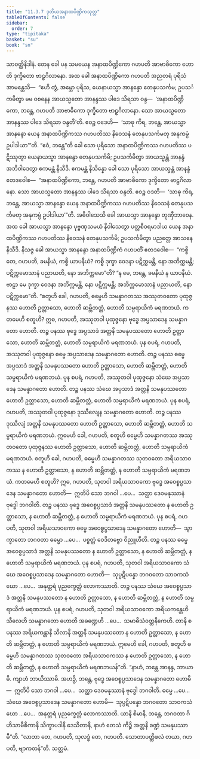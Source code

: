 ```yaml
---
title: "11.3.7 ဒုတိယအနာထပိဏ္ဍိကသုတ္တ"
tableOfContents: false
sidebar:
  order: 7
type: "tipitaka"
basket: "su"
book: "sn"
---
```



<DynamicBreadcrumb />

<Division number="1023" book="sn" e="ch" v="18" p="432">

<Paragraph number="1967" book="sn">
သာဝတ္ထိနိဒါနံ. တေန ခေါ ပန သမယေန အနာထပိဏ္ဍိကော ဂဟပတိ အာဗာဓိကော ဟောတိ ဒုက္ခိတော ဗာဠှဂိလာနော. အထ ခေါ အနာထပိဏ္ဍိကော ဂဟပတိ အညတရံ ပုရိသံ အာမန္တေသိ—  “ဧဟိ တွံ, အမ္ဘော ပုရိသ, ယေနာယသ္မာ အာနန္ဒော တေနုပသင်္ကမ; ဥပသင်္ကမိတွာ မမ ဝစနေန အာယသ္မတော အာနန္ဒဿ ပါဒေ သိရသာ ဝန္ဒ—  ‘အနာထပိဏ္ဍိကော, ဘန္တေ, ဂဟပတိ အာဗာဓိကော ဒုက္ခိတော ဗာဠှဂိလာနော. သော အာယသ္မတော အာနန္ဒဿ ပါဒေ သိရသာ ဝန္ဒတီ’တိ. ဧဝဉ္စ ဝဒေဟိ—  ‘သာဓု ကိရ, ဘန္တေ, အာယသ္မာ အာနန္ဒော ယေန အနာထပိဏ္ဍိကဿ ဂဟပတိဿ နိဝေသနံ တေနုပသင်္ကမတု အနုကမ္ပံ ဥပါဒါယာ’”တိ.
</Paragraph>

<Paragraph number="1968" book="sn">
“ဧဝံ, ဘန္တေ”တိ ခေါ သော ပုရိသော အနာထပိဏ္ဍိကဿ ဂဟပတိဿ ပဋိဿုတွာ ယေနာယသ္မာ အာနန္ဒော တေနုပသင်္ကမိ; ဥပသင်္ကမိတွာ အာယသ္မန္တံ အာနန္ဒံ အဘိဝါဒေတွာ ဧကမန္တံ နိသီဒိ. ဧကမန္တံ နိသိန္နော ခေါ သော ပုရိသော အာယသ္မန္တံ အာနန္ဒံ ဧတဒဝေါစ—  “အနာထပိဏ္ဍိကော, ဘန္တေ, ဂဟပတိ အာဗာဓိကော ဒုက္ခိတော ဗာဠှဂိလာနော. သော အာယသ္မတော အာနန္ဒဿ ပါဒေ သိရသာ ဝန္ဒတိ. ဧဝဉ္စ ဝဒတိ—  ‘သာဓု ကိရ, ဘန္တေ, အာယသ္မာ အာနန္ဒော ယေန အနာထပိဏ္ဍိကဿ ဂဟပတိဿ နိဝေသနံ တေနုပသင်္ကမတု အနုကမ္ပံ ဥပါဒါယာ’”တိ. အဓိဝါသေသိ ခေါ အာယသ္မာ အာနန္ဒော တုဏှီဘာဝေန.
</Paragraph>

<Paragraph number="1969" book="sn">
အထ ခေါ အာယသ္မာ အာနန္ဒော ပုဗ္ဗဏှသမယံ နိဝါသေတွာ ပတ္တစီဝရမာဒါယ ယေန အနာထပိဏ္ဍိကဿ ဂဟပတိဿ နိဝေသနံ တေနုပသင်္ကမိ; ဥပသင်္ကမိတွာ ပညတ္တေ အာသနေ နိသီဒိ. နိသဇ္ဇ ခေါ အာယသ္မာ အာနန္ဒော အနာထပိဏ္ဍိကံ ဂဟပတိံ ဧတဒဝေါစ—  “ကစ္စိ တေ, ဂဟပတိ, ခမနီယံ, ကစ္စိ ယာပနီယံ? ကစ္စိ ဒုက္ခာ ဝေဒနာ ပဋိက္ကမန္တိ, နော အဘိက္ကမန္တိ; ပဋိက္ကမောသာနံ ပညာယတိ, နော အဘိက္ကမော”တိ? “န မေ, ဘန္တေ, ခမနီယံ န ယာပနီယံ. ဗာဠှာ မေ ဒုက္ခာ ဝေဒနာ အဘိက္ကမန္တိ, နော ပဋိက္ကမန္တိ; အဘိက္ကမောသာနံ ပညာယတိ, နော ပဋိက္ကမော”တိ.
</Paragraph>

<Paragraph number="1970" book="sn">
“စတူဟိ ခေါ, ဂဟပတိ, ဓမ္မေဟိ သမန္နာဂတဿ အဿုတဝတော ပုထုဇ္ဇနဿ ဟောတိ ဥတ္တာသော, ဟောတိ ဆမ္ဘိတတ္တံ, ဟောတိ သမ္ပရာယိကံ မရဏဘယံ. ကတမေဟိ စတူဟိ? ဣဓ, ဂဟပတိ, အဿုတဝါ ပုထုဇ္ဇနော ဗုဒ္ဓေ အပ္ပသာဒေန သမန္နာဂတော ဟောတိ. တဉ္စ ပနဿ ဗုဒ္ဓေ အပ္ပသာဒံ အတ္တနိ သမနုပဿတော ဟောတိ ဥတ္တာသော, ဟောတိ ဆမ္ဘိတတ္တံ, ဟောတိ သမ္ပရာယိကံ မရဏဘယံ.
</Paragraph>

<Paragraph number="1971" book="sn">
ပုန စပရံ, ဂဟပတိ, အဿုတဝါ ပုထုဇ္ဇနော ဓမ္မေ အပ္ပသာဒေန သမန္နာဂတော ဟောတိ. တဉ္စ ပနဿ ဓမ္မေ အပ္ပသာဒံ အတ္တနိ သမနုပဿတော ဟောတိ ဥတ္တာသော, ဟောတိ ဆမ္ဘိတတ္တံ, ဟောတိ သမ္ပရာယိကံ မရဏဘယံ.
</Paragraph>

<Paragraph number="1972" book="sn">
ပုန စပရံ, ဂဟပတိ, အဿုတဝါ ပုထုဇ္ဇနော သံဃေ အပ္ပသာဒေန သမန္နာဂတော ဟောတိ. တဉ္စ ပနဿ သံဃေ အပ္ပသာဒံ အတ္တနိ သမနုပဿတော ဟောတိ ဥတ္တာသော, ဟောတိ ဆမ္ဘိတတ္တံ, ဟောတိ သမ္ပရာယိကံ မရဏဘယံ.
</Paragraph>

<Paragraph number="1973" book="sn">
ပုန စပရံ, ဂဟပတိ, အဿုတဝါ ပုထုဇ္ဇနော ဒုဿီလျေန သမန္နာဂတော ဟောတိ. တဉ္စ ပနဿ ဒုဿီလျံ အတ္တနိ သမနုပဿတော ဟောတိ ဥတ္တာသော, ဟောတိ ဆမ္ဘိတတ္တံ, ဟောတိ သမ္ပရာယိကံ မရဏဘယံ. ဣမေဟိ ခေါ, ဂဟပတိ, စတူဟိ ဓမ္မေဟိ သမန္နာဂတဿ အဿုတဝတော ပုထုဇ္ဇနဿ ဟောတိ ဥတ္တာသော, ဟောတိ ဆမ္ဘိတတ္တံ, ဟောတိ သမ္ပရာယိကံ မရဏဘယံ.
</Paragraph>

<Paragraph number="1974" book="sn">
စတူဟိ ခေါ, ဂဟပတိ, ဓမ္မေဟိ သမန္နာဂတဿ သုတဝတော အရိယသာဝကဿ န ဟောတိ ဥတ္တာသော, န ဟောတိ ဆမ္ဘိတတ္တံ, န ဟောတိ သမ္ပရာယိကံ မရဏဘယံ. ကတမေဟိ စတူဟိ? ဣဓ, ဂဟပတိ, သုတဝါ အရိယသာဝကော ဗုဒ္ဓေ အဝေစ္စပ္ပသာဒေန သမန္နာဂတော ဟောတိ—  ဣတိပိ သော ဘဂဝါ …ပေ…  သတ္ထာ ဒေဝမနုဿာနံ ဗုဒ္ဓေါ ဘဂဝါတိ. တဉ္စ ပနဿ ဗုဒ္ဓေ အဝေစ္စပ္ပသာဒံ အတ္တနိ သမနုပဿတော န ဟောတိ ဥတ္တာသော, န ဟောတိ ဆမ္ဘိတတ္တံ, န ဟောတိ သမ္ပရာယိကံ မရဏဘယံ.
</Paragraph>

<Paragraph number="1975" book="sn">
ပုန စပရံ, ဂဟပတိ, သုတဝါ အရိယသာဝကော ဓမ္မေ အဝေစ္စပ္ပသာဒေန သမန္နာဂတော ဟောတိ—  သွာက္ခာတော ဘဂဝတာ ဓမ္မော …ပေ…  ပစ္စတ္တံ ဝေဒိတဗ္ဗော ဝိညူဟီတိ. တဉ္စ ပနဿ ဓမ္မေ အဝေစ္စပ္ပသာဒံ အတ္တနိ သမနုပဿတော န ဟောတိ ဥတ္တာသော, န ဟောတိ ဆမ္ဘိတတ္တံ, န ဟောတိ သမ္ပရာယိကံ မရဏဘယံ.
</Paragraph>

<Paragraph number="1976" book="sn">
ပုန စပရံ, ဂဟပတိ, သုတဝါ အရိယသာဝကော သံဃေ အဝေစ္စပ္ပသာဒေန သမန္နာဂတော ဟောတိ—  သုပ္ပဋိပန္နော ဘဂဝတော သာဝကသံဃော …ပေ…  အနုတ္တရံ ပုညက္ခေတ္တံ လောကဿာတိ. တဉ္စ ပနဿ သံဃေ အဝေစ္စပ္ပသာဒံ အတ္တနိ သမနုပဿတော န ဟောတိ ဥတ္တာသော, န ဟောတိ ဆမ္ဘိတတ္တံ, န ဟောတိ သမ္ပရာယိကံ မရဏဘယံ.
</Paragraph>

<Paragraph number="1977" book="sn">
ပုန စပရံ, ဂဟပတိ, သုတဝါ အရိယသာဝကော အရိယကန္တေဟိ သီလေဟိ သမန္နာဂတော ဟောတိ အခဏ္ဍေဟိ …ပေ…  သမာဓိသံဝတ္တနိကေဟိ. တာနိ စ ပနဿ အရိယကန္တာနိ သီလာနိ အတ္တနိ သမနုပဿတော န ဟောတိ ဥတ္တာသော, န ဟောတိ ဆမ္ဘိတတ္တံ, န ဟောတိ သမ္ပရာယိကံ မရဏဘယံ. ဣမေဟိ ခေါ, ဂဟပတိ, စတူဟိ ဓမ္မေဟိ သမန္နာဂတဿ သုတဝတော အရိယသာဝကဿ န ဟောတိ ဥတ္တာသော, န ဟောတိ ဆမ္ဘိတတ္တံ, န ဟောတိ သမ္ပရာယိကံ မရဏဘယန်”တိ.
</Paragraph>

<Paragraph number="1978" book="sn">
“နာဟံ, ဘန္တေ အာနန္ဒ, ဘာယာမိ. ကျာဟံ ဘာယိဿာမိ. အဟဉှိ, ဘန္တေ, ဗုဒ္ဓေ အဝေစ္စပ္ပသာဒေန သမန္နာဂတော ဟောမိ—  ဣတိပိ သော ဘဂဝါ …ပေ…  သတ္ထာ ဒေဝမနုဿာနံ ဗုဒ္ဓေါ ဘဂဝါတိ. ဓမ္မေ …ပေ…  သံဃေ အဝေစ္စပ္ပသာဒေန သမန္နာဂတော ဟောမိ—  သုပ္ပဋိပန္နော ဘဂဝတော သာဝကသံဃော …ပေ…  အနုတ္တရံ ပုညက္ခေတ္တံ လောကဿာတိ. ယာနိ စိမာနိ, ဘန္တေ, ဘဂဝတာ ဂိဟိသာမီစိကာနိ သိက္ခာပဒါနိ ဒေသိတာနိ, နာဟံ တေသံ ကိဉ္စိ အတ္တနိ ခဏ္ဍံ သမနုပဿာမီ”တိ. “လာဘာ တေ, ဂဟပတိ, သုလဒ္ဓံ တေ, ဂဟပတိ. သောတာပတ္တိဖလံ တယာ, ဂဟပတိ, ဗျာကတန်”တိ.

</Paragraph>
</Division>

<Paragraph number="1979" type="center" book="sn">
သတ္တမံ.
</Paragraph>